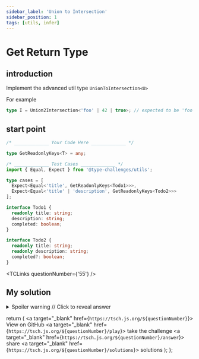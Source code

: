 ```yaml
---
sidebar_label: 'Union to Intersection'
sidebar_position: 1
tags: [utils, infer]
---
```


# Get Return Type

## introduction

Implement the advanced util type `UnionToIntersection<U>`

For example

```ts
type I = Union2Intersection<'foo' | 42 | true>; // expected to be 'foo' & 42 & true
```

## start point

```ts
/* _____________ Your Code Here _____________ */

type GetReadonlyKeys<T> = any;

/* _____________ Test Cases _____________ */
import { Equal, Expect } from '@type-challenges/utils';

type cases = [
  Expect<Equal<'title', GetReadonlyKeys<Todo1>>>,
  Expect<Equal<'title' | 'description', GetReadonlyKeys<Todo2>>>
];

interface Todo1 {
  readonly title: string;
  description: string;
  completed: boolean;
}

interface Todo2 {
  readonly title: string;
  readonly description: string;
  completed?: boolean;
}
```

<TCLinks questionNumber={'55'} />

## My solution

<details>

<summary>Spoiler warning // Click to reveal answer</summary>

```ts twoslash
type UnionToIntersection<U> = (U extends any ? (arg: U) => any : never) extends (
  arg: infer I
) => void
  ? I
  : never;
```

</details>

  return (
    <span className="badge-links">
      <a target="\_blank" href={`https://tsch.js.org/${questionNumber}`}>
        View on GitHub
      </a>
      <a target="\_blank" href={`https://tsch.js.org/${questionNumber}/play`}>
        take the challenge
      </a>
      <a target="\_blank" href={`https://tsch.js.org/${questionNumber}/answer`}>
        share
      </a>
      <a target="\_blank" href={`https://tsch.js.org/${questionNumber}/solutions`}>
        solutions
      </a>
    </span>
  );
};
